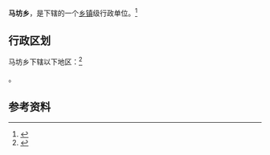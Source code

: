 {{中国乡级行政区|14/07/23/203/000}}

'''马坊乡'''，是{{PRC admin/fullname|14/07/23/203/000|3}}下辖的一个[[乡镇|乡镇]]级行政单位。<ref>{{PRC admin/ref sgc|{{PRC admin/parent|14/07/23/203/000}}}}</ref>

== 行政区划 ==

马坊乡下辖以下地区：<ref>{{PRC admin/ref sgc|14/07/23/203/000}}</ref>

{{PRC admin/children|14/07/23/203/000}}。

== 参考资料 ==

{{reflist}}

{{行政区划小作品}}
{{PRC admin/navcat|14/07/23/203/000}}